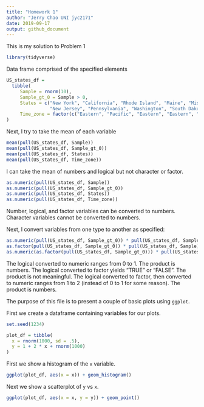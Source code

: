```yaml
---
title: "Homework 1"
author: "Jerry Chao UNI jyc2171"
date: 2019-09-17
output: github_document
---
```


This is my solution to Problem 1

```r
library(tidyverse)
```

Data frame comprised of the specified elements

```r
US_states_df = 
  tibble(
     Sample = rnorm(10),
     Sample_gt_0 = Sample > 0,
     States = c("New York", "California", "Rhode Island", "Maine", "Missouri", "Connecticut", 
                "New Jersey", "Pennsylvania", "Washington", "South Dakota"),
     Time_zone = factor(c("Eastern", "Pacific", "Eastern", "Eastern", "Central", "Eastern",                                 "Eastern", "Eastern", "Pacific", "Central")),
)
```

Next, I try to take the mean of each variable

```r
mean(pull(US_states_df, Sample))
mean(pull(US_states_df, Sample_gt_0))
mean(pull(US_states_df, States))
mean(pull(US_states_df, Time_zone))
```

I can take the mean of numbers and logical but not character or factor.

```r
as.numeric(pull(US_states_df, Sample))
as.numeric(pull(US_states_df, Sample_gt_0))
as.numeric(pull(US_states_df, States))
as.numeric(pull(US_states_df, Time_zone))
```

Number, logical, and factor variables can be converted to numbers.  Character variables cannot be converted to numbers.

Next, I convert variables from one type to another as specified:

```r
as.numeric(pull(US_states_df, Sample_gt_0)) * pull(US_states_df, Sample)
as.factor(pull(US_states_df, Sample_gt_0)) * pull(US_states_df, Sample)
as.numeric(as.factor(pull(US_states_df, Sample_gt_0))) * pull(US_states_df, Sample)
```

The logical converted to numeric ranges from 0 to 1.  The product is numbers.
The logical converted to factor yields "TRUE" or "FALSE".  The product is not meaningful.
The logical converted to factor, then converted to numeric ranges from 1 to 2 (instead of 0 to 1 for some reason).  The product is numbers.




The purpose of this file is to present a couple of basic plots using `ggplot`.

First we create a dataframe containing variables for our plots.

```r
set.seed(1234)

plot_df = tibble(
  x = rnorm(1000, sd = .5),
  y = 1 + 2 * x + rnorm(1000)
)
```

First we show a histogram of the `x` variable.

```r
ggplot(plot_df, aes(x = x)) + geom_histogram()
```

Next we show a scatterplot of `y` vs `x`. 

```r
ggplot(plot_df, aes(x = x, y = y)) + geom_point()
```
